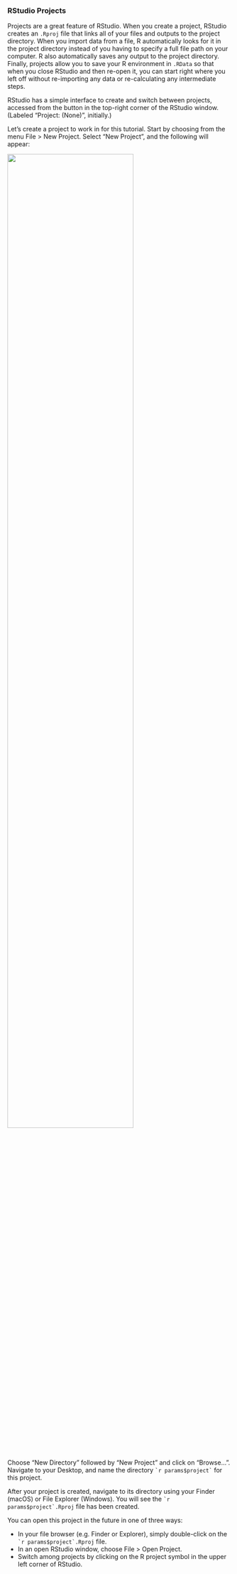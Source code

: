 <!-- Parent Rmd must contain `params$project` -->

### RStudio Projects

Projects are a great feature of RStudio. When you create a project, RStudio creates an `.Rproj` file that links all of your files and outputs to the project directory. When you import data from a file, R automatically looks for it in the project directory instead of you having to specify a full file path on your computer. R also automatically saves any output to the project directory. Finally, projects allow you to save your R environment in `.RData` so that when you close RStudio and then re-open it, you can start right where you left off without re-importing any data or re-calculating any intermediate steps.

RStudio has a simple interface to create and switch between projects, accessed from the button in the top-right corner of the RStudio window. (Labeled "Project: (None)", initially.)

Let's create a project to work in for this tutorial. Start by choosing from the menu File \> New Project. Select "New Project", and the following will appear:

![](`r here::here("images", "new_project.png")`){width="75%"}

Choose "New Directory" followed by "New Project" and click on "Browse...". Navigate to your Desktop, and name the directory `` `r params$project` `` for this project.

After your project is created, navigate to its directory using your Finder (macOS) or File Explorer (Windows). You will see the `` `r params$project`.Rproj`` file has been created.

You can open this project in the future in one of three ways:

-   In your file browser (e.g. Finder or Explorer), simply double-click on the `` `r params$project`.Rproj`` file.
-   In an open RStudio window, choose File \> Open Project.
-   Switch among projects by clicking on the R project symbol in the upper left corner of RStudio.